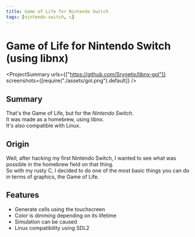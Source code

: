 ```yaml
---
title: Game of Life for Nintendo Switch
tags: [nintendo-switch, c]
---
```


<Back name="Projects" link="../../" />

# Game of Life for Nintendo Switch (using libnx)

<ProjectSummary
  urls={["https://github.com/Srynetix/libnx-gol"]}
  screenshots={[require("./assets/gol.png").default]}
/>

## Summary

That's the <ELink href="https://en.wikipedia.org/wiki/Conway%27s_Game_of_Life">Game of Life</ELink>, but for the _Nintendo Switch_.  
It was made as a homebrew, using <ELink href="https://github.com/switchbrew/libnx">libnx</ELink>.  
It's also compatible with Linux.

## Origin

Well, after hacking my first Nintendo Switch, I wanted to see what was possible in the homebrew field on that thing.  
So with my rusty C, I decided to do one of the most basic things you can do in terms of graphics, the Game of Life.

## Features

- Generate cells using the touchscreen
- Color is dimming depending on its lifetime
- Simulation can be caused
- Linux compatibility using SDL2
